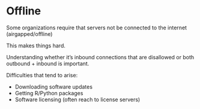# Offline

Some organizations require that servers not be connected to the internet (airgapped/offline)

This makes things hard.

Understanding whether it's inbound connections that are disallowed or both outbound + inbound is important. 

Difficulties that tend to arise:

* Downloading software updates
* Getting R/Python packages
* Software licensing (often reach to license servers)
